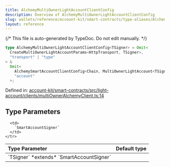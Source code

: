 ```yaml
---
title: AlchemyMultiOwnerLightAccountClientConfig
description: Overview of AlchemyMultiOwnerLightAccountClientConfig
slug: wallets/reference/account-kit/smart-contracts/type-aliases/AlchemyMultiOwnerLightAccountClientConfig
layout: reference
---
```


{/* This file is auto-generated by TypeDoc. Do not edit manually. */}

```ts
type AlchemyMultiOwnerLightAccountClientConfig<TSigner> = Omit<
  CreateMultiOwnerLightAccountParams<HttpTransport, TSigner>,
  "transport" | "type"
> &
  Omit<
    AlchemySmartAccountClientConfig<Chain, MultiOwnerLightAccount<TSigner>>,
    "account"
  >;
```

Defined in: [account-kit/smart-contracts/src/light-account/clients/multiOwnerAlchemyClient.ts:14](https://github.com/alchemyplatform/aa-sdk/blob/0cc60e9f694c242d91befdaa2f26cdec3ee389c5/account-kit/smart-contracts/src/light-account/clients/multiOwnerAlchemyClient.ts#L14)

## Type Parameters

<table>
  <thead>
    <tr>
      <th align="left">Type Parameter</th>
      <th align="left">Default type</th>
    </tr>
  </thead>

  <tbody>
    <tr>
      <td>
        `TSigner` *extends* `SmartAccountSigner`
      </td>

      <td>
        `SmartAccountSigner`
      </td>
    </tr>

  </tbody>
</table>
